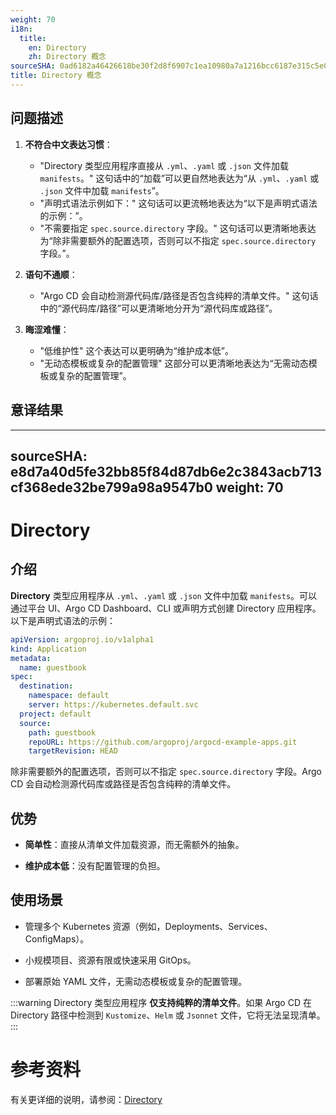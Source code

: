 ```yaml
---
weight: 70
i18n:
  title:
    en: Directory
    zh: Directory 概念
sourceSHA: 0ad6182a46426618be30f2d8f6907c1ea10980a7a1216bcc6187e315c5e04188
title: Directory 概念
---
```


## 问题描述
1. **不符合中文表达习惯**：
   - "Directory 类型应用程序直接从 `.yml`、`.yaml` 或 `.json` 文件加载 `manifests`。" 这句话中的“加载”可以更自然地表达为“从 `.yml`、`.yaml` 或 `.json` 文件中加载 `manifests`”。
   - "声明式语法示例如下：" 这句话可以更流畅地表达为“以下是声明式语法的示例：”。
   - "不需要指定 `spec.source.directory` 字段。" 这句话可以更清晰地表达为“除非需要额外的配置选项，否则可以不指定 `spec.source.directory` 字段。”。

2. **语句不通顺**：
   - "Argo CD 会自动检测源代码库/路径是否包含纯粹的清单文件。" 这句话中的“源代码库/路径”可以更清晰地分开为“源代码库或路径”。

3. **晦涩难懂**：
   - "低维护性" 这个表达可以更明确为“维护成本低”。
   - "无动态模板或复杂的配置管理" 这部分可以更清晰地表达为“无需动态模板或复杂的配置管理”。

## 意译结果
---
sourceSHA: e8d7a40d5fe32bb85f84d87db6e2c3843acb713cf368ede32be799a98a9547b0
weight: 70
---

# Directory

## 介绍

**Directory** 类型应用程序从 `.yml`、`.yaml` 或 `.json` 文件中加载 `manifests`。可以通过平台 UI、Argo CD Dashboard、CLI 或声明方式创建 Directory 应用程序。以下是声明式语法的示例：

```yaml
apiVersion: argoproj.io/v1alpha1
kind: Application
metadata:
  name: guestbook
spec:
  destination:
    namespace: default
    server: https://kubernetes.default.svc
  project: default
  source:
    path: guestbook
    repoURL: https://github.com/argoproj/argocd-example-apps.git
    targetRevision: HEAD
```

除非需要额外的配置选项，否则可以不指定 `spec.source.directory` 字段。Argo CD 会自动检测源代码库或路径是否包含纯粹的清单文件。

## 优势

- **简单性**：直接从清单文件加载资源，而无需额外的抽象。

- **维护成本低**：没有配置管理的负担。

## 使用场景

- 管理多个 Kubernetes 资源（例如，Deployments、Services、ConfigMaps）。

- 小规模项目、资源有限或快速采用 GitOps。

- 部署原始 YAML 文件，无需动态模板或复杂的配置管理。

:::warning
Directory 类型应用程序 **仅支持纯粹的清单文件**。如果 Argo CD 在 Directory 路径中检测到 `Kustomize`、`Helm` 或 `Jsonnet` 文件，它将无法呈现清单。
:::

# 参考资料

有关更详细的说明，请参阅：[Directory](https://argo-cd.readthedocs.io/en/stable/user-guide/directory/)
